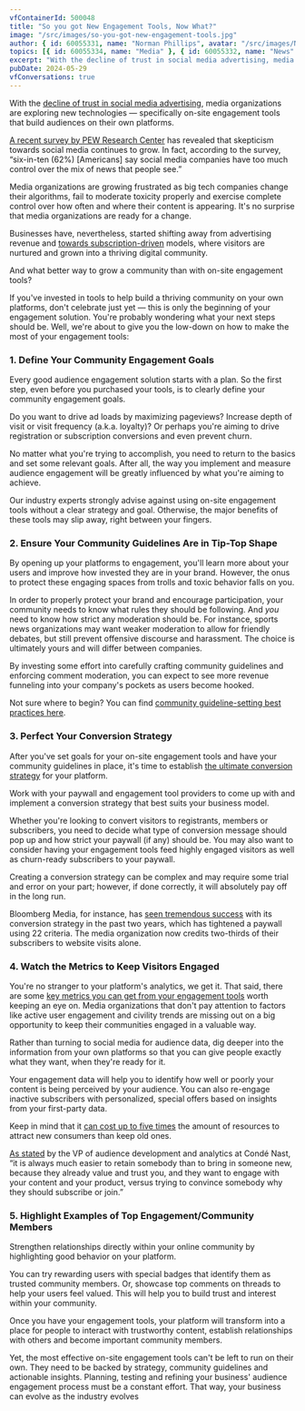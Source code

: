 ```yaml
---
vfContainerId: 500048
title: "So you got New Engagement Tools, Now What?"
image: "/src/images/so-you-got-new-engagement-tools.jpg"
author: { id: 60055331, name: "Norman Phillips", avatar: "/src/images/NormanPhillips.jpg" }
topics: [{ id: 60055334, name: "Media" }, { id: 60055332, name: "News" }]
excerpt: "With the decline of trust in social media advertising, media organizations are exploring new technologies, specifically on-site engagement tools that build audiences on their own platforms."
pubDate: 2024-05-29
vfConversations: true
---
```



With the [decline of trust in social media advertising](https://viafoura.com/blog/trust-in-facebook-is-at-an-all-time-low-heres-how-media-companies-can-use-that-to-their-advantage/), media organizations are exploring new technologies ⁠— specifically on-site engagement tools that build audiences on their own platforms.

[A recent survey by PEW Research Center](https://www.journalism.org/2019/10/02/americans-are-wary-of-the-role-social-media-sites-play-in-delivering-the-news/) has revealed that skepticism towards social media continues to grow. In fact, according to the survey, “six-in-ten (62%) \[Americans\] say social media companies have too much control over the mix of news that people see.”

Media organizations are growing frustrated as big tech companies change their algorithms, fail to moderate toxicity properly and exercise complete control over how often and where their content is appearing. It's no surprise that media organizations are ready for a change.

Businesses have, nevertheless, started shifting away from advertising revenue and [towards subscription-driven](https://viafoura.com/blog/our-product/week-of-sept-28th-oct-4th-your-media-news-update/) models, where visitors are nurtured and grown into a thriving digital community.

And what better way to grow a community than with on-site engagement tools?

If you've invested in tools to help build a thriving community on your own platforms, don't celebrate just yet — this is only the beginning of your engagement solution. You're probably wondering what your next steps should be. Well, we're about to give you the low-down on how to make the most of your engagement tools:

<VfConversationStarter />

### 1\. Define Your Community Engagement Goals

Every good audience engagement solution starts with a plan. So the first step, even before you purchased your tools, is to clearly define your community engagement goals.

Do you want to drive ad loads by maximizing pageviews? Increase depth of visit or visit frequency (a.k.a. loyalty)? Or perhaps you're aiming to drive registration or subscription conversions and even prevent churn.

No matter what you're trying to accomplish, you need to return to the basics and set some relevant goals. After all, the way you implement and measure audience engagement will be greatly influenced by what you're aiming to achieve.

Our industry experts strongly advise against using on-site engagement tools without a clear strategy and goal. Otherwise, the major benefits of these tools may slip away, right between your fingers.

### 2\. Ensure Your Community Guidelines Are in Tip-Top Shape

By opening up your platforms to engagement, you'll learn more about your users and improve how invested they are in your brand. However, the onus to protect these engaging spaces from trolls and toxic behavior falls on you.

In order to properly protect your brand and encourage participation, your community needs to know what rules they should be following. And _you_ need to know how strict any moderation should be. For instance, sports news organizations may want weaker moderation to allow for friendly debates, but still prevent offensive discourse and harassment. The choice is ultimately yours and will differ between companies.

By investing some effort into carefully crafting community guidelines and enforcing comment moderation, you can expect to see more revenue funneling into your company's pockets as users become hooked.

Not sure where to begin? You can find [community guideline-setting best practices here](https://viafoura.com/blog/top-8-best-practices-setting-effective-community-guidelines/).

<VfContentRecirculation />

### 3\. Perfect Your Conversion Strategy

After you've set goals for your on-site engagement tools and have your community guidelines in place, it's time to establish [the ultimate conversion strategy](https://viafoura.com/blog/enhancing-your-paywall-why-you-need-a-conversion-strategy/) for your platform.

Work with your paywall and engagement tool providers to come up with and implement a conversion strategy that best suits your business model.

Whether you're looking to convert visitors to registrants, members or subscribers, you need to decide what type of conversion message should pop up and how strict your paywall (if any) should be. You may also want to consider having your engagement tools feed highly engaged visitors as well as churn-ready subscribers to your paywall.

Creating a conversion strategy can be complex and may require some trial and error on your part; however, if done correctly, it will absolutely pay off in the long run.

Bloomberg Media, for instance, has [seen tremendous success](https://digiday.com/media/bloomberg-medias-subscriptions-to-account-for-10-all-digital-revenue-by-2020/) with its conversion strategy in the past two years, which has tightened a paywall using 22 criteria. The media organization now credits two-thirds of their subscribers to website visits alone.

### 4\. Watch the Metrics to Keep Visitors Engaged

You're no stranger to your platform's analytics, we get it. That said, there are some [key metrics you can get from your engagement tools](https://viafoura.com/blog/the-key-engagement-tool-metrics-media-organizations-are-losing-out-on/) worth keeping an eye on. Media organizations that don't pay attention to factors like active user engagement and civility trends are missing out on a big opportunity to keep their communities engaged in a valuable way.

Rather than turning to social media for audience data, dig deeper into the information from your own platforms so that you can give people exactly what they want, when they're ready for it.

Your engagement data will help you to identify how well or poorly your content is being perceived by your audience. You can also re-engage inactive subscribers with personalized, special offers based on insights from your first-party data.

Keep in mind that it [can cost up to five times](https://www.forbes.com/sites/jiawertz/2018/09/12/dont-spend-5-times-more-attracting-new-customers-nurture-the-existing-ones/#30255d4e5a8e) the amount of resources to attract new consumers than keep old ones.

[As stated](https://whatsnewinpublishing.com/the-idea-is-for-new-subscribers-not-just-to-come-on-board-but-to-stay-on-board-how-publishers-are-driving-deeper-engagement) by the VP of audience development and analytics at Condé Nast, “it is always much easier to retain somebody than to bring in someone new, because they already value and trust you, and they want to engage with your content and your product, versus trying to convince somebody why they should subscribe or join.”

### 5\. Highlight Examples of Top Engagement/Community Members

Strengthen relationships directly within your online community by highlighting good behavior on your platform.

You can try rewarding users with special badges that identify them as trusted community members. Or, showcase top comments on threads to help your users feel valued. This will help you to build trust and interest within your community.

Once you have your engagement tools, your platform will transform into a place for people to interact with trustworthy content, establish relationships with others and become important community members.

Yet, the most effective on-site engagement tools can't be left to run on their own. They need to be backed by strategy, community guidelines and actionable insights. Planning, testing and refining your business' audience engagement process must be a constant effort. That way, your business can evolve as the industry evolves
